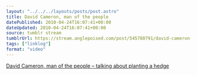 ```yaml
---
layout: "../../../layouts/posts/post.astro"
title: David Cameron, man of the people
datePublished: 2010-04-24T16:07:41+00:00
dateUpdated: 2010-04-24T16:07:41+00:00
source: tumblr stream
tumblrUrl: https://stream.anglepoised.com/post/545780791/david-cameron-man-of-the-people-talking-about
tags: ["linklog"]
format: "video"
---
```



<YouTube id="https://www.youtube.com/watch?v=h2pUN0C5Weg" />

[David Cameron, man of the people &#8211; talking about planting a hedge][1]

[1]: https://www.youtube.com/watch?v=h2pUN0C5Weg
